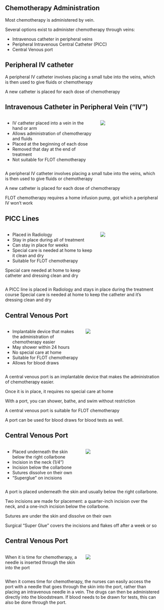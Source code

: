 
## Chemotherapy Administration

Most chemotherapy is administered by vein. 

Several options exist to administer chemotherapy through veins:

- Intravenous catheter in peripheral veins
- Peripheral Intravenous Central Catheter (PICC)
- Central Venous port

## Peripheral IV catheter

A peripheral IV catheter involves placing a small tube into the veins, which is then used to give fluids or chemotherapy

A new catheter is placed for each dose of chemotherapy

## Intravenous Catheter in Peripheral Vein ("IV")

:::::: columns
::: {.column width="60%"}

- IV catheter placed into a vein in the hand or arm
- Allows administration of chemotherapy and fluids
- Placed at the beginning of each dose
- Removed that day at the end of treatment
- Not suitable for FLOT chemotherapy


:::

:::: {.column width="40%"}
::: {.content-visible unless-format="docx"}
![](https://deidt7p41jzcy.cloudfront.net/peripheral-venous-catheter-427167-7_960_720-pixabay.jpg)
:::
::::
::::::



::: {.content-hidden unless-format="docx"}
A peripheral IV catheter involves placing a small tube into the veins, which is then used to give fluids or chemotherapy

A new catheter is placed for each dose of chemotherapy

FLOT chemotherapy requires a home infusion pump, got which a peripheral IV won't work
:::







## PICC Lines

:::::: columns
::: {.column width="60%"}
- Placed in Radiology
- Stay in place during all of treatment
- Can stay in place for weeks
- Special care is needed at home to keep it clean and dry
- Suitable for FLOT chemotherapy

Special care needed at home to keep catheter and dressing clean and dry

:::

:::: {.column width="40%"}
::: {.content-visible unless-format="docx"}
![](https://deidt7p41jzcy.cloudfront.net/comm_picc.jpeg)
:::
::::
::::::


::: {.content-hidden unless-format="docx"}
A PICC line is placed in Radiology and stays in place during the treatment course
Special care is needed at home to keep the catheter and it's dressing clean and dry
:::



## Central Venous Port

:::::: columns
::: {.column width="50%"}
- Implantable device that makes the administration of chemotherapy easier
- May shower within 24 hours
- No special care at home
- Suitable for FLOT chemotherapy
- Allows for blood draws
:::

:::: {.column width="50%"}
::: {.content-visible unless-format="docx"}
![](https://deidt7p41jzcy.cloudfront.net/cv_port.png)
:::
::::
::::::


::: {.content-hidden unless-format="docx"}
A central venous port is an implantable device that makes the administration of chemotherapy easier.

Once it is in place, it requires no special care at home

With a port, you can shower, bathe, and swim without restriction

A central venous port is suitable for FLOT chemotherapy

A port can be used for blood draws for blood tests as well. 
:::





## Central Venous Port

:::::: columns
::: {.column width="50%"}
- Placed underneath the skin below the right collarbone
- Incision in the neck (1/4")
- Incision below the collarbone
- Sutures dissolve on their own
- "Superglue" on incisions
:::

:::: {.column width="50%"}
::: {.content-visible unless-format="docx"}
![](https://deidt7p41jzcy.cloudfront.net/cv_port_1700.png)
:::
::::
::::::



::: {.content-hidden unless-format="docx"}
A port is placed underneath the skin and usually below the right collarbone.

Two incisions are made for placement: a quarter-inch incision over the neck,
and a one-inch incision below the collarbone.

Sutures are under the skin and dissolve on their own

Surgical "Super Glue" covers the incisions and flakes off after a week or so
:::



## Central Venous Port

:::::: columns
::: {.column width="50%"}
When it is time for chemotherapy, a needle is inserted through the skin into the port

:::

:::: {.column width="50%"}
::: {.content-visible unless-format="docx"}
![](https://deidt7p41jzcy.cloudfront.net/cv_port_detail_1700.png)
:::
::::
::::::

::: {.content-hidden unless-format="docx"}
When it comes time for chemotherapy, the nurses can easily access the port with a needle that goes through the skin into the port, rather than placing an intravenous needle in a vein. The drugs can then be administered directly into the bloodstream. If blood needs to be drawn for tests, this can also be done through the port.

:::



